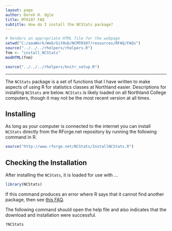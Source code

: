 ```yaml
---
layout: page
author: Derek H. Ogle
title: MTH107 FAQ
subtitle: How do I install the NCStats package?
---
```


```r
# Renders an appropriate HTML file for the webpage
setwd("C:/aaaWork/Web/GitHub/NCMTH107/resources/RFAQ/FAQs")
source("../../../rhelpers/rhelpers.R")
fnm <- "install_NCStats"
modHTML(fnm)
```

```r
source("../../../rhelpers/knitr_setup.R")
```

----

The `NCStats` package is a set of functions that I have written to make aspects of using R for statistics classes at Northland easier.  Descriptions for installing `NCStats` are below.  `NCStats` is likely loaded on all Northland College computers, though it may not be the most recent version at all times.

## Installing

As long as your computer is connected to the internet you can install `NCStats` directly from the RForge.net repository by running the following command in R.

```r
source("http://www.rforge.net/NCStats/InstallNCStats.R")
```

## Checking the Installation

After installing the `NCStats`, it is loaded for use with ...
```r
library(NCStats)
```

If this command produces an error where R says that it cannot find another package, then see [this FAQ](install_other_packages.html).

The following command should open the help file and also indicates that the download and installation were successful.
```r
?NCStats
```
